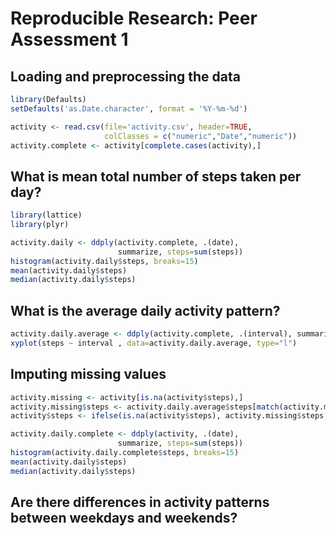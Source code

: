 # Reproducible Research: Peer Assessment 1


## Loading and preprocessing the data
```r
library(Defaults)
setDefaults('as.Date.character', format = '%Y-%m-%d')

activity <- read.csv(file='activity.csv', header=TRUE, 
                     colClasses = c("numeric","Date","numeric"))
activity.complete <- activity[complete.cases(activity),]
```

## What is mean total number of steps taken per day?
```r
library(lattice)
library(plyr)

activity.daily <- ddply(activity.complete, .(date), 
                        summarize, steps=sum(steps))
histogram(activity.daily$steps, breaks=15)
mean(activity.daily$steps)
median(activity.daily$steps)
```


## What is the average daily activity pattern?
```r
activity.daily.average <- ddply(activity.complete, .(interval), summarize, steps=mean(steps))
xyplot(steps ~ interval , data=activity.daily.average, type="l")

```


## Imputing missing values
```r
activity.missing <- activity[is.na(activity$steps),]
activity.missing$steps <- activity.daily.average$steps[match(activity.missing$interval, activity.daily.average$interval)]
activity$steps <- ifelse(is.na(activity$steps), activity.missing$steps, activity$steps)

activity.daily.complete <- ddply(activity, .(date), 
                        summarize, steps=sum(steps))
histogram(activity.daily.complete$steps, breaks=15)
mean(activity.daily$steps)
median(activity.daily$steps)
```

## Are there differences in activity patterns between weekdays and weekends?
